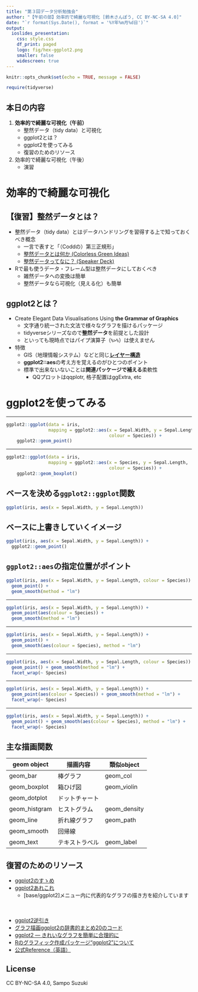 ---
title: "第３回データ分析勉強会"
author: "【午前の部】効率的で綺麗な可視化 [鈴木さんぽう, CC BY-NC-SA 4.0]"
date: "`r format(Sys.Date(), format = '%Y年%m月%d日')`"
output:
  ioslides_presentation:
    css: style.css
    df_print: paged
    logo: fig/hex-ggplot2.png
    smaller: false
    widescreen: true
---

```{r setup, include=FALSE}
knitr::opts_chunk$set(echo = TRUE, message = FALSE)

require(tidyverse)
```


## 本日の内容
1. **効率的で綺麗な可視化（午前）**
    * 整然データ（tidy data）と可視化
    * ggplot2とは？
    * ggplot2を使ってみる
    * 復習のためのリソース
1. 効率的で綺麗な可視化（午後）
    * 演習

# 効率的で綺麗な可視化

## 【復習】整然データとは？
* 整然データ（tidy data）とはデータハンドリングを習得する上で知っておくべき概念
    * 一言で表すと「（Coddの）第三正規形」
    * [整然データとは何か (Colorless Green Ideas)](http://id.fnshr.info/2017/01/09/tidy-data-intro/)
    * [整然データってなに？ (Speaker Deck)](https://speakerdeck.com/fnshr/zheng-ran-detatutenani)

* Rで最も使うデータ・フレーム型は整然データにしておくべき
    * 雑然データへの変換は簡単
    * 整然データなら可視化（見える化）も簡単


## ggplot2とは？
* Create Elegant Data Visualisations Using **the Grammar of Graphics**
    * 文字通り統一された文法で様々なグラフを描けるパッケージ
    * tidyverseシリーズなので**整然データ**を前提とした設計
    * といっても現時点ではパイプ演算子（`%>%`）は使えません

* 特徴
    * GIS（地理情報システム）などと同じ[**レイヤー構造**](http://id.fnshr.info/2011/10/22/ggplot2/)
    * **ggplot2::aes**の考え方を覚えるのがひとつのポイント
    * 標準で出来ないないことは**関連パッケージで補える**柔軟性
        * QQプロットはqqplotr, 格子配置はggExtra, etc


# ggplot2を使ってみる

---

```{r}
ggplot2::ggplot(data = iris,
                mapping = ggplot2::aes(x = Sepal.Width, y = Sepal.Length,
                                       colour = Species)) +
    ggplot2::geom_point()
```

---

```{r}
ggplot2::ggplot(data = iris,
                mapping = ggplot2::aes(x = Species, y = Sepal.Length,
                                       colour = Species)) +
    ggplot2::geom_boxplot()
```

## ベースを決める`ggplot2::ggplot`関数
```{r}
ggplot(iris, aes(x = Sepal.Width, y = Sepal.Length))
```

## ベースに上書きしていくイメージ
```{r}
ggplot(iris, aes(x = Sepal.Width, y = Sepal.Length)) +
  ggplot2::geom_point()
```

## `ggplot2::aes`の指定位置がポイント
```{r}
ggplot(iris, aes(x = Sepal.Width, y = Sepal.Length, colour = Species)) +
  geom_point() + 
  geom_smooth(method = "lm")
```

---

```{r}
ggplot(iris, aes(x = Sepal.Width, y = Sepal.Length)) +
  geom_point(aes(colour = Species)) + 
  geom_smooth(method = "lm")
```

---

```{r}
ggplot(iris, aes(x = Sepal.Width, y = Sepal.Length)) +
  geom_point() + 
  geom_smooth(aes(colour = Species), method = "lm")
```

---

```{r}
ggplot(iris, aes(x = Sepal.Width, y = Sepal.Length, colour = Species)) +
  geom_point() + geom_smooth(method = "lm") + 
  facet_wrap(~ Species)
```

---

```{r}
ggplot(iris, aes(x = Sepal.Width, y = Sepal.Length)) +
  geom_point(aes(colour = Species)) + geom_smooth(method = "lm") +
  facet_wrap(~ Species)
```

---

```{r}
ggplot(iris, aes(x = Sepal.Width, y = Sepal.Length)) +
  geom_point() + geom_smooth(aes(colour = Species), method = "lm") + 
  facet_wrap(~ Species)
```


## 主な描画関数
geom object  | 描画内容       | 類似object
-------------|----------------|------------
geom_bar     | 棒グラフ       | geom_col
geom_boxplot | 箱ひげ図       | geom_violin
geom_dotplot | ドットチャート |
geom_histgram | ヒストグラム  | geom_density
geom_line    | 折れ線グラフ   | geom_path
geom_smooth  | 回帰線         | 
geom_text    | テキストラベル | geom_label


## 復習のためのリソース
* [ggplot2のすゝめ <i class="fa fa-external-link-square"></i>](https://k-metrics.github.io/cabinet/program/basics_ggplot2.html)
* [ggplot2あれこれ <i class="fa fa-external-link-square"></i>](https://k-metrics.github.io/cabinet/visualize/index.html)
    * [base/ggplot2]メニュー内に代表的なグラフの描き方を紹介しています

　  

* [ggplot2逆引き <i class="fa fa-external-link"></i>](http://yutannihilation.github.io/ggplot2-gyakubiki/)
* [グラフ描画ggplot2の辞書的まとめ20のコード <i class="fa fa-external-link"></i>](https://mrunadon.github.io/ggplot2/)
* [ggplot2 — きれいなグラフを簡単に合理的に  <i class="fa fa-external-link"></i>](https://heavywatal.github.io/rstats/ggplot2.html)
* [Rのグラフィック作成パッケージ“ggplot2”について <i class="fa fa-external-link"></i>](http://id.fnshr.info/2011/10/22/ggplot2/)
* [公式Reference（英語） <i class="fa fa-external-link"></i>](http://ggplot2.tidyverse.org/reference/index.html)


## License
CC BY-NC-SA 4.0, Sampo Suzuki